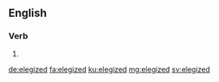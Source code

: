 ==English==

===Verb===
{{head|en|verb form}}

# {{en-past of|elegize}}

[[de:elegized]]
[[fa:elegized]]
[[ku:elegized]]
[[mg:elegized]]
[[sv:elegized]]